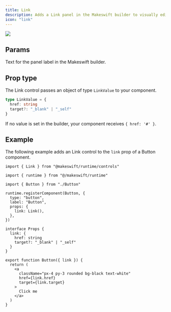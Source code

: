 ```yaml
---
title: Link
description: Adds a Link panel in the Makeswift builder to visually edit a `LinkValue` prop.
icon: "link"
---
```


<Frame type="glass" caption="">
  <img src="/images/link-panel.png" />
</Frame>

## Params

<ParamField query="label" type="string" default="On click">
  Text for the panel label in the Makeswift builder.
</ParamField>

## Prop type

The Link control passes an object of type `LinkValue` to your component.

```ts
type LinkValue = {
  href: string
  target?: "_blank" | "_self"
}
```

If no value is set in the builder, your component receives `{ href: '#' }`.

## Example

The following example adds an Link control to the `link` prop of a Button component.

<CodeGroup>

```tsx Button.makeswift.ts
import { Link } from "@makeswift/runtime/controls"

import { runtime } from "@/makeswift/runtime"

import { Button } from "./Button"

runtime.registerComponent(Button, {
  type: "button",
  label: "Button",
  props: {
    link: Link(),
  },
})
```

```tsx Button.tsx
interface Props {
  link: {
    href: string
    target?: "_blank" | "_self"
  }
}

export function Button({ link }) {
  return (
    <a
      className="px-4 py-3 rounded bg-black text-white"
      href={link.href}
      target={link.target}
    >
      Click me
    </a>
  )
}
```

</CodeGroup>


<NamingConventions />
